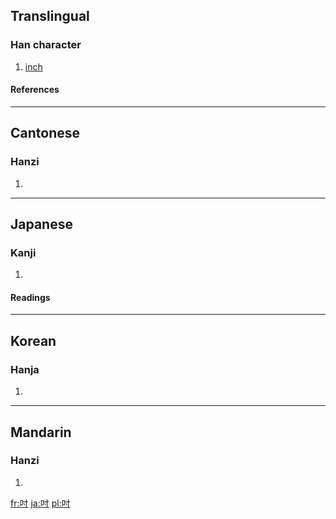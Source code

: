 ==Translingual==
===Han character===
{{Han char|rn=30|rad=口|as=03|sn=6|four=6400<sub>0</sub>|canj=口木戈 (RDI)}}
# [[inch]]
====References====
{{Han ref|kx=0175.040|dkj=03292|dj=0389.040|hdz=10577.030|uh=540B|ud=21515|bh=A654|bd=42580}}
----
==Cantonese==
===Hanzi===
{{yue-hanzi|jyut=|y=chyun3}}
# {{defn|Cantonese}}
----
==Japanese==
===Kanji===
{{ja-kanji|grade=|rs=口03}}
# {{defn|Japanese}} 
====Readings====
{{ja-readings|on=[[すん]] (sun), [[とう]] (tō)|kun=[[いんち]] (inchi)}}
----
==Korean==
===Hanja===
{{ko-hanja|hangeul=촌|rv=chon|mr=ch'on}}
# {{defn|Korean}}
----
==Mandarin==
===Hanzi===
{{cmn-hanzi|pin=[[cùn]] ([[cun4]])|wg=ts'un<sup>4</sup>}}
# {{defn|Mandarin}}

[[fr:吋]]
[[ja:吋]]
[[pl:吋]]